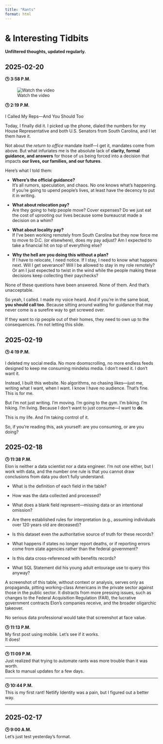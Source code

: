 ```yaml
---
title: "Rants"
format: html
---
```


# & Interesting Tidbits

::: {.callout-note}
**Unfiltered thoughts, updated regularly.**
:::

## 2025-02-20

**🕒 3:58 P.M.**

![Watch the video](https://youtube.com/shorts/8bbOG1rNW5I)

**🕒 2:19 P.M.**

I Called My Reps—And You Should Too

Today, I finally did it. I picked up the phone, dialed the numbers for my House Representative and both U.S. Senators from South Carolina, and I let them have it. 

Not about the *return to office* mandate itself—I get it, mandates come from above. But what infuriates me is the absolute lack of **clarity, formal guidance, and answers** for those of us being forced into a decision that impacts **our lives, our families, and our futures**. 

Here’s what I told them:

- **Where’s the official guidance?**  
  It’s all rumors, speculation, and chaos. No one knows what’s happening. If you’re going to upend people’s lives, at least have the decency to put it in writing.  

- **What about relocation pay?**  
  Are they going to help people move? Cover expenses? Do we just eat the cost of uprooting our lives because some bureaucrat made a decision on a whim?  

- **What about locality pay?**  
  If I’ve been working remotely from South Carolina but they now force me to move to D.C. (or elsewhere), does my pay adjust? Am I expected to take a financial hit on top of everything else?  

- **Why the hell are you doing this without a plan?**  
  If I have to relocate, I need notice. If I stay, I need to know what happens next. Will I get severance? Will I be allowed to stay in my role remotely? Or am I just expected to twist in the wind while the people making these decisions keep collecting their paychecks?  

None of these questions have been answered. None of them. And that’s unacceptable.  

So yeah, I called. I made my voice heard. And if you’re in the same boat, **you should call too**. Because sitting around waiting for guidance that may never come is a surefire way to get screwed over. 

If they want to rip people out of their homes, they need to own up to the consequences. I’m not letting this slide.  

## 2025-02-19

**🕒 4:19 P.M.**

I deleted my social media. No more doomscrolling, no more endless feeds designed to keep me consuming mindelss media. I don’t need it. I don’t want it. 

Instead, I built this website. No algorithms, no chasing likes—just me, writing what I want, when I want. I know I have no audience. That’s fine. This is for me. 

But I’m not just writing. I’m moving. I’m going to the gym. I’m biking. I’m hiking. I’m living. Because I don’t want to just consume—I want to **do**. 

This is my life. And I’m taking control of it. 

So, if you’re reading this, ask yourself: are you consuming, or are you doing? 

## 2025-02-18

**🕒 11:38 P.M.**  
Elon is neither a data scientist nor a data engineer. I’m not one either, but I work with data, and the number one rule is that you cannot draw conclusions from data you don’t fully understand.

- What is the definition of each field in the table?

- How was the data collected and processed?

- What does a blank field represent—missing data or an intentional omission?

- Are there established rules for interpretation (e.g., assuming individuals over 120 years old are deceased)?

- Is this dataset even the authoritative source of truth for these records?

- What happens if states no longer report deaths, or if reporting errors come from state agencies rather than the federal government?

- Is this data cross-referenced with benefits records?

- What SQL Statement did his young adult entourage use to query this anyway?

A screenshot of this table, without context or analysis, serves only as propaganda, pitting working-class Americans in the private sector against those in the public sector. It distracts from more pressing issues, such as changes to the Federal Acquisition Regulation (FAR), the lucrative government contracts Elon’s companies receive, and the broader oligarchic takeover.

No serious data professional would take that screenshot at face value.

**🕒 11:13 P.M.**  
My first post using mobile. Let's see if it works.  
It does!

---

**🕒 11:09 P.M.**  
Just realized that trying to automate rants was more trouble than it was worth.  
Back to manual updates for a few days.

---

**🕒 10:44 P.M.**  
This is my first rant! Netlify Identity was a pain, but I figured out a better way.

---

## 2025-02-17

**🕒 9:00 A.M.**  
Let's just test yesterday's format.